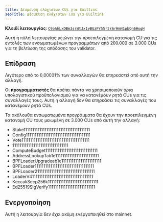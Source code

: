 ```yaml
---
title: Δέσμευση ελάχιστων CUs για Builtins
seoTitle: Δέσμευση ελάχιστων CUs για Builtins
---
```


**Κλειδί λειτουργίας**:
[`C9oAhLxDBm3ssWtJx1yBGzPY55r2rArHmN1pbQn6HogH`](https://explorer.solana.com/address/C9oAhLxDBm3ssWtJx1yBGzPY55r2rArHmN1pbQn6HogH)

Αυτή η πύλη λειτουργίας μειώνει την προεπιλεγμένη κατανομή CU για τις εντολές
των ενσωματωμένων προγραμμάτων από 200.000 σε 3.000 CUs για τη βελτίωση της
απόδοσης του validator.

## Επίδραση

Λιγότερο από το 0,00001% των συναλλαγών θα επηρεαστεί από αυτή την αλλαγή.

Οι **προγραμματιστές** θα πρέπει πάντα να χρησιμοποιούν όρια υπολογιστικού
προϋπολογισμού για να κατανέμουν ρητά CUs για τις συναλλαγές τους. Αυτή η αλλαγή
δεν θα επηρεάσει τις συναλλαγές που κατανέμουν ρητά CUs.

Τα ακόλουθα ενσωματωμένα προγράμματα θα έχουν την προεπιλεγμένη κατανομή CU τους
μειωμένη σε 3.000 CUs από αυτή την αλλαγή:

- Stake11111111111111111111111111111111111111
- Config1111111111111111111111111111111111111
- Vote111111111111111111111111111111111111111
- 11111111111111111111111111111111
- ComputeBudget111111111111111111111111111111
- AddressLookupTab1e1111111111111111111111111
- BPFLoaderUpgradeab1e11111111111111111111111
- BPFLoader1111111111111111111111111111111111
- BPFLoader2111111111111111111111111111111111
- LoaderV411111111111111111111111111111111111
- KeccakSecp256k11111111111111111111111111111
- Ed25519SigVerify111111111111111111111111111

## Ενεργοποίηση

Αυτή η λειτουργία δεν έχει ακόμη ενεργοποιηθεί στο mainnet.
